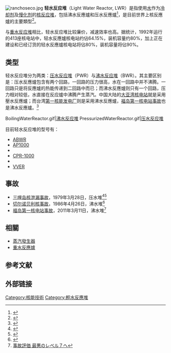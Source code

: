 {{expand|time=2017-01-23T13:32:07+00:00}}
{{noteTA|G1=核能}}
[[File:ranchoseco.jpg|thumb]]
'''轻水反应堆'''（Light Water Reactor, LWR）是指使用[[水|水]]作为[[冷却剂|冷却剂]]及[[慢化剂|慢化剂]]的[[核反应堆|核反应堆]]，包括沸水反應爐和压水反應爐<ref>{{Cite web |url=http://www.bjkp.gov.cn/zhuanti/old_bjkp/gkjqy/nykx/rd8.htm |title=重水反应堆与轻水反应堆 |access-date=2017-01-17 |archive-url=https://web.archive.org/web/20170118082451/http://www.bjkp.gov.cn/zhuanti/old_bjkp/gkjqy/nykx/rd8.htm |archive-date=2017-01-18 |dead-url=yes }}</ref>，是目前世界上核反應爐的主要類型<ref>{{Cite web |url=http://military.people.com.cn/GB/42970/4045320.html |title=什么是重水反应堆、轻水反应堆和浓缩铀？人民网 |access-date=2009-04-24 |archive-url=https://web.archive.org/web/20090530212118/http://military.people.com.cn/GB/42970/4045320.html |archive-date=2009-05-30 |dead-url=yes }}</ref>。

与[[重水反应堆|重水反应堆]]相比，轻水反应堆比较廉价，减速效率也高。据统计，1992年运行的413座核电站中，轻水反應爐核电站约佔64.15%，装机容量约80%，加上正在建设和已经订货的轻水反應爐核电站将佔80%，装机容量将佔90%。

==类型==
轻水反应堆分为两类：[[压水反应堆|压水反应堆]]（PWR）与[[沸水反应堆|沸水反应堆]]（BWR）。其主要区别是：压水反應爐包含有两个回路，一回路的压力很高，水在一回路中并不沸腾。一回路只是将反應爐的热能传递到二回路中而已；而沸水反應爐则只有一个回路，压力相对较低，水直接在反应爐中沸腾产生蒸汽。中国大陆的[[大亚湾核电站|大亚湾核电站]]就是采用壓水反應爐；而台湾[[第一核能发电厂|第一核能发电厂]]则是采用沸水反應爐，[[福岛第一核电站事故|福岛第一核电站事故]]也是沸水反應爐。<ref>{{Cite web |url=https://zh.wikibooks.org/zh-hans/%E9%AB%98%E4%B8%AD%E7%89%A9%E7%90%86/%E6%A0%B8%E8%88%87%E8%BC%BB%E5%B0%84/%E6%A0%B8%E7%94%B5%E7%AB%99%E7%AE%80%E4%BB%8B#.E8.BD.BB.E6.B0.B4.E5.8F.8D.E5.BA.94.E5.A0.86.EF.BC.88Light_Water_Reactor.2C_LWR.EF.BC.89 |title=高中物理/核与辐射/核电站简介 |access-date=2017-01-17 |archive-date=2021-01-17 |archive-url=https://web.archive.org/web/20210117181655/https://zh.wikibooks.org/zh-hans/%E9%AB%98%E4%B8%AD%E7%89%A9%E7%90%86/%E6%A0%B8%E8%88%87%E8%BC%BB%E5%B0%84/%E6%A0%B8%E7%94%B5%E7%AB%99%E7%AE%80%E4%BB%8B#.E8.BD.BB.E6.B0.B4.E5.8F.8D.E5.BA.94.E5.A0.86.EF.BC.88Light_Water_Reactor.2C_LWR.EF.BC.89 |dead-url=no }}</ref>
<gallery mode="packed" heights="250px">
BoilingWaterReactor.gif|[[沸水反应堆|沸水反应堆]]
PressurizedWaterReactor.gif|[[压水反应堆|压水反应堆]]
</gallery>
目前轻水反应堆的型号有：
* [[ABWR|ABWR]]
* [[AP1000|AP1000]]
* {{le|APR-1400}}
* [[CPR-1000|CPR-1000]]
* {{le|EPR}}
* [[VVER|VVER]]

==事故==
{{see also|国际核事件分级表}}
*[[三哩岛核泄漏事故|三哩岛核泄漏事故]]，1979年3月28日，压水堆<ref>{{cite web|url=http://www.iaea.org/Publications/Magazines/Bulletin/Bull511/51102744649.html|title=A Matter of Degree: A revised International Nuclear and Radiological Event Scale (INES) extends its reach.|last=Spiegelberg-Planer|first=Rejane|publisher=IAEA.org|accessdate=2011-03-19|deadurl=yes|archiveurl=https://web.archive.org/web/20110105220528/http://www.iaea.org/Publications/Magazines/Bulletin/Bull511/51102744649.html|archivedate=2011-01-05}}</ref><ref>{{cite news|url=http://www.latimes.com/news/nationworld/world/la-fgw-japan-quake-main-20110319,0,616361.story|title=In Japan, workers struggling to hook up power to Fukushima reactor|last=King|first=Laura|coauthors=Kenji Hall and Mark Magnier|date=2011-03-18|publisher=Los Angeles Times|accessdate=2011-03-19}}</ref>
*[[切尔诺贝利核事故|切尔诺贝利核事故]]，1986年4月26日，沸水堆<ref>{{cite web|url=http://www.wreckedexotics.com/articles/011.shtml?%3F|title=Top 10 Most Expensive Accidents in History|publisher=Www.wreckedexotics.com|accessdate=2014年3月27日|language=en|archive-date=2020年12月13日|archive-url=https://web.archive.org/web/20201213221502/http://www.wreckedexotics.com/articles/011.shtml?%3F|dead-url=no}}</ref>
*[[福岛第一核电站事故|福岛第一核电站事故]]，2011年3月11日，沸水堆<ref>[https://web.archive.org/web/20110413205055/http://www3.nhk.or.jp/news/html/20110412/t10015249911000.html 事故評価 最悪のレベル７へ]</ref>

==相關==
*[[蒸汽發生器|蒸汽發生器]]
*[[重水反應爐|重水反應爐]]

==参考文献==
{{reflist}}
==外部链接==
{{核技术}}

{{Authority control}}
[[Category:核能技術|Category:核能技術]]
[[Category:輕水反應堆|Category:輕水反應堆]]
